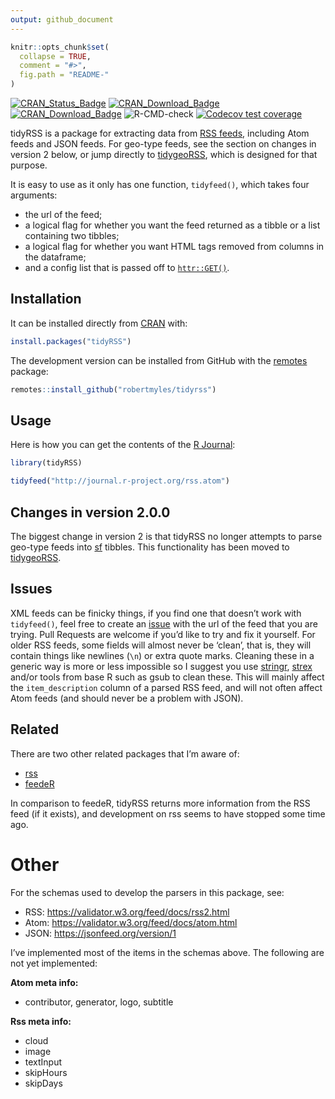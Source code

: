 ```yaml
---
output: github_document
---
```


<!-- README.md is generated from README.Rmd. Please edit that file -->

```r
knitr::opts_chunk$set(
  collapse = TRUE,
  comment = "#>",
  fig.path = "README-"
)
```

[![CRAN_Status_Badge](https://www.r-pkg.org/badges/version/tidyRSS)](https://cran.r-project.org/package=tidyRSS)
[![CRAN_Download_Badge](http://cranlogs.r-pkg.org/badges/tidyRSS)](https://CRAN.R-project.org/package=tidyRSS)
[![CRAN_Download_Badge](http://cranlogs.r-pkg.org/badges/grand-total/tidyRSS)](https://CRAN.R-project.org/package=tidyRSS)
![R-CMD-check](https://github.com/RobertMyles/tidyRSS/workflows/R-CMD-check/badge.svg)
[![Codecov test coverage](https://codecov.io/gh/RobertMyles/tidyRSS/branch/master/graph/badge.svg)](https://codecov.io/gh/RobertMyles/tidyRSS?branch=master)

tidyRSS is a package for extracting data from [RSS feeds](https://en.wikipedia.org/wiki/RSS), including Atom feeds and JSON feeds. For geo-type feeds, see the section on changes in version 2 below, or jump directly to [tidygeoRSS](https://github.com/RobertMyles/tidygeoRSS), which is designed for that purpose.  

It is easy to use as it only has one function, `tidyfeed()`, which takes four arguments:  

- the url of the feed; 
- a logical flag for whether you want the feed returned as a tibble or a list containing two tibbles; 
- a logical flag for whether you want HTML tags removed from columns in the dataframe; 
- and a config list that is passed off to [`httr::GET()`](https://httr.r-lib.org/reference/config.html).   



## Installation

It can be installed directly from [CRAN](https://cran.r-project.org/) with: 

```r
install.packages("tidyRSS")
```


The development version can be installed from GitHub with the [remotes](https://github.com/r-lib/remotes) package: 
```r
remotes::install_github("robertmyles/tidyrss")
```


## Usage 

Here is how you can get the contents of the [R Journal](https://journal.r-project.org/): 

```r
library(tidyRSS)

tidyfeed("http://journal.r-project.org/rss.atom")
```

## Changes in version 2.0.0

The biggest change in version 2 is that tidyRSS no longer attempts to parse geo-type feeds into [sf](https://github.com/r-spatial/sf/) tibbles. This functionality has been moved to [tidygeoRSS](https://github.com/RobertMyles/tidygeoRSS). 

## Issues 

XML feeds can be finicky things, if you find one that doesn't work with `tidyfeed()`, feel free to create an [issue](https://github.com/robertmyles/tidyrss/issues) with the url of the feed that you are trying. Pull Requests are welcome if you'd like to try and fix it yourself. For older RSS feeds, some fields will almost never be 'clean', that is, they will contain things like newlines (`\n`) or extra quote marks. Cleaning these in a generic way is more or less impossible so I suggest you use [stringr](https://github.com/tidyverse/stringr), [strex](https://rorynolan.github.io/strex/) and/or tools from base R such as gsub to clean these. This will mainly affect the `item_description` column of a parsed RSS feed, and will not often affect Atom feeds (and should never be a problem with JSON).  


## Related  

There are two other related packages that I'm aware of:  

- [rss](https://github.com/noahhl/r-does-rss)
- [feedeR](https://github.com/DataWookie/feedeR)

In comparison to feedeR, tidyRSS returns more information from the RSS feed (if it exists), and development on rss seems to have stopped some time ago.  

# Other 

For the schemas used to develop the parsers in this package, see:   

- RSS: [https://validator.w3.org/feed/docs/rss2.html](https://validator.w3.org/feed/docs/rss2.html)  
- Atom: [https://validator.w3.org/feed/docs/atom.html](https://validator.w3.org/feed/docs/atom.html)  
- JSON: [https://jsonfeed.org/version/1](https://jsonfeed.org/version/1)  

I've implemented most of the items in the schemas above. The following are not yet implemented: 

**Atom meta info:** 

- contributor, generator, logo, subtitle  

**Rss meta info:**  

- cloud
- image
- textInput
- skipHours
- skipDays

